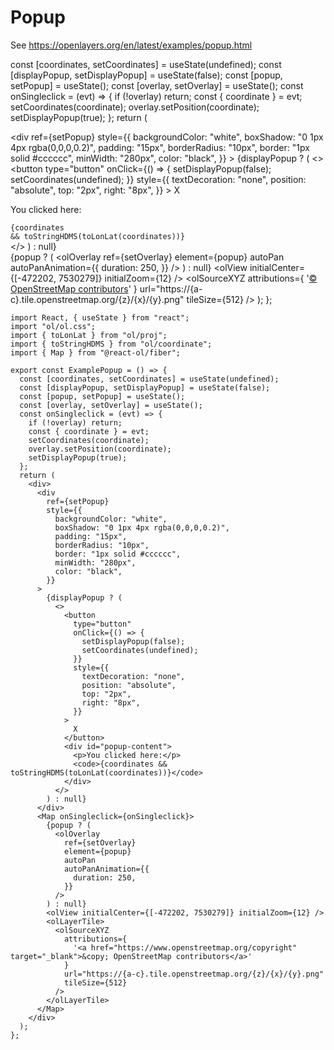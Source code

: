 # Popup

See https://openlayers.org/en/latest/examples/popup.html


  const [coordinates, setCoordinates] = useState(undefined);
  const [displayPopup, setDisplayPopup] = useState(false);
  const [popup, setPopup] = useState();
  const [overlay, setOverlay] = useState();
  const onSingleclick = (evt) => {
    if (!overlay) return;
    const { coordinate } = evt;
    setCoordinates(coordinate);
    overlay.setPosition(coordinate);
    setDisplayPopup(true);
  };
  return (
    <div>
      <div
        ref={setPopup}
        style={{
          backgroundColor: "white",
          boxShadow: "0 1px 4px rgba(0,0,0,0.2)",
          padding: "15px",
          borderRadius: "10px",
          border: "1px solid #cccccc",
          minWidth: "280px",
          color: "black",
        }}
      >
        {displayPopup ? (
          <>
            <button
              type="button"
              onClick={() => {
                setDisplayPopup(false);
                setCoordinates(undefined);
              }}
              style={{
                textDecoration: "none",
                position: "absolute",
                top: "2px",
                right: "8px",
              }}
            >
              X
            </button>
            <div id="popup-content">
              <p>You clicked here:</p>
              <code>{coordinates && toStringHDMS(toLonLat(coordinates))}</code>
            </div>
          </>
        ) : null}
      </div>
      <Map
        className="rounded-xl overflow-hidden mt-4"
        onSingleclick={onSingleclick}
      >
        {popup ? (
          <olOverlay
            ref={setOverlay}
            element={popup}
            autoPan
            autoPanAnimation={{
              duration: 250,
            }}
          />
        ) : null}
        <olView initialCenter={[-472202, 7530279]} initialZoom={12} />
        <olLayerTile>
          <olSourceXYZ
            attributions={
              '<a href="https://www.openstreetmap.org/copyright" target="_blank">&copy; OpenStreetMap contributors</a>'
            }
            url="https://{a-c}.tile.openstreetmap.org/{z}/{x}/{y}.png"
            tileSize={512}
          />
        </olLayerTile>
      </Map>
    </div>
  );
};

<ExamplePopup />

```tsx
import React, { useState } from "react";
import "ol/ol.css";
import { toLonLat } from "ol/proj";
import { toStringHDMS } from "ol/coordinate";
import { Map } from "@react-ol/fiber";

export const ExamplePopup = () => {
  const [coordinates, setCoordinates] = useState(undefined);
  const [displayPopup, setDisplayPopup] = useState(false);
  const [popup, setPopup] = useState();
  const [overlay, setOverlay] = useState();
  const onSingleclick = (evt) => {
    if (!overlay) return;
    const { coordinate } = evt;
    setCoordinates(coordinate);
    overlay.setPosition(coordinate);
    setDisplayPopup(true);
  };
  return (
    <div>
      <div
        ref={setPopup}
        style={{
          backgroundColor: "white",
          boxShadow: "0 1px 4px rgba(0,0,0,0.2)",
          padding: "15px",
          borderRadius: "10px",
          border: "1px solid #cccccc",
          minWidth: "280px",
          color: "black",
        }}
      >
        {displayPopup ? (
          <>
            <button
              type="button"
              onClick={() => {
                setDisplayPopup(false);
                setCoordinates(undefined);
              }}
              style={{
                textDecoration: "none",
                position: "absolute",
                top: "2px",
                right: "8px",
              }}
            >
              X
            </button>
            <div id="popup-content">
              <p>You clicked here:</p>
              <code>{coordinates && toStringHDMS(toLonLat(coordinates))}</code>
            </div>
          </>
        ) : null}
      </div>
      <Map onSingleclick={onSingleclick}>
        {popup ? (
          <olOverlay
            ref={setOverlay}
            element={popup}
            autoPan
            autoPanAnimation={{
              duration: 250,
            }}
          />
        ) : null}
        <olView initialCenter={[-472202, 7530279]} initialZoom={12} />
        <olLayerTile>
          <olSourceXYZ
            attributions={
              '<a href="https://www.openstreetmap.org/copyright" target="_blank">&copy; OpenStreetMap contributors</a>'
            }
            url="https://{a-c}.tile.openstreetmap.org/{z}/{x}/{y}.png"
            tileSize={512}
          />
        </olLayerTile>
      </Map>
    </div>
  );
};
```
